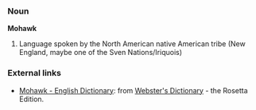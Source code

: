 ===Noun===
'''Mohawk'''

# Language spoken by the North American native American tribe (New England, maybe one of the Sven Nations/Iriquois)

=== External links ===
*[http://www.websters-online-dictionary.org/definition/Mohawk-english/ Mohawk - English Dictionary]: from [http://www.websters-online-dictionary.org/ Webster's Dictionary] - the Rosetta Edition.